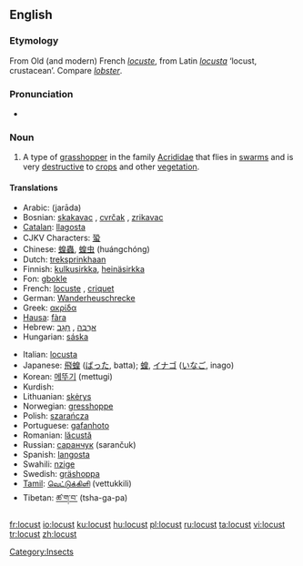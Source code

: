 ==English==
{{wikipedia}}

===Etymology===
From Old (and modern) French ''[[locuste]]'', from Latin ''[[locusta]]'' ‘locust, crustacean’.  Compare ''[[lobster]]''.

===Pronunciation===
{{IPA|/ˈləʊkəst/}}
*{{audio|en-us-locust.ogg|Audio (US)}}

===Noun===
{{en-noun}}

# A type of [[grasshopper]] in the family [[Acrididae]] that flies in [[swarm]]s and is very [[destructive]] to [[crop]]s and other [[vegetation]].

====Translations====
{{top}}
*Arabic: {{ARchar|[[جرادة]]}} (jarāda) {{f}}
*Bosnian: [[skakavac]] {{m}}, [[cvrčak]] {{m}}, [[zrikavac]] {{m}}
*[[Catalan]]: [[llagosta]] {{f}}
*CJKV Characters: [[蛩]]
*Chinese: [[蝗蟲]], [[蝗虫]] (huángchóng)
*Dutch: [[treksprinkhaan]] {{m}}
*Finnish: [[kulkusirkka]], [[heinäsirkka]]
*Fon: [[gbokle]]
*French: [[locuste]] {{f}}, [[criquet]] {{m}}
*German: [[Wanderheuschrecke]] {{f}}
*Greek: [[ακρίδα]] {{f}}
*[[Hausa]]: [[fàra]]
*Hebrew: [[ארבה|אַרְבֶּה]] {{m}}, [[חגב|חָגָב]] {{m}}
*Hungarian: [[sáska]]
{{mid}}
*Italian: [[locusta]] {{f}}
*Japanese: [[飛蝗]] ([[ばった]], batta); [[蝗]], [[イナゴ]] ([[いなご]], inago)
*Korean: [[메뚜기]] (mettugi)
*Kurdish: {{KUchar|[[کوله‌]]}}
*Lithuanian: [[skėrys]] {{m}}
*Norwegian: [[gresshoppe]] {{m}}
*Polish: [[szarańcza]] {{f}}
*Portuguese: [[gafanhoto]] {{m}}
*Romanian: [[lăcustă]] {{f}}
*Russian: [[саранчук]] (sarančuk) {{m}}
*Spanish: [[langosta]] {{f}}
*Swahili: [[nzige]]
*Swedish: [[gräshoppa]] {{c}}
*[[Tamil]]: [[வெட்டுக்கிளி]] (vettukkili)
*Tibetan: [[ཚ་ག་བ་]] (tsha-ga-pa)
{{bottom}}

[[Category:Insects]]

[[fr:locust]]
[[io:locust]]
[[ku:locust]]
[[hu:locust]]
[[pl:locust]]
[[ru:locust]]
[[ta:locust]]
[[vi:locust]]
[[tr:locust]]
[[zh:locust]]